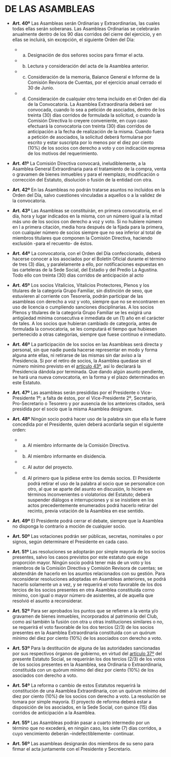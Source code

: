# DE LAS ASAMBLEAS

<div id="art40">
* **Art. 40º**
Las Asambleas serán Ordinarias y Extraordinarias, las cuales todas ellas serán soberanas. Las Asambleas Ordinarias se celebrarán anualmente dentro de los 90 días corridos del cierre del ejercicio, y en ellas se incluirá, sin excepción, el siguiente Orden del Día:
    + a) Designación de dos señores socios para firmar el acta.
    + b) Lectura y consideración del acta de la Asamblea anterior.
    + c) Consideración de la memoria, Balance General e Informe de la Comisión Revisora de Cuentas, por el ejercicio anual cerrado el 30 de Junio.
    + d) Consideración de cualquier otro tema incluido en el Orden del día de la Convocatoria. La Asamblea Extraordinaria deberá ser convocada, cuando lo sea a petición de asociados, dentro de los treinta (30) días corridos de formulada la solicitud, o cuando la Comisión Directiva lo creyere conveniente, en cuyo caso efectuará la convocatoria con treinta (30) días corridos de anticipación a la fecha de realización de la misma. Cuando fuera a petición de asociados, la solicitud deberá formularse por escrito y estar suscripta por lo menos por el diez por ciento (10%) de los socios con derecho a voto y con indicación expresa de los motivos del requerimiento.

* **Art. 41º**
La Comisión Directiva convocará, ineludiblemente, a la Asamblea General Extraordinaria para el tratamiento de la compra, venta o gravamen de bienes inmuebles y para el reemplazo, modificación o corrección del Estatuto, disolución o fusión de la entidad con otra.

* **Art. 42º**
En las Asambleas no podrán tratarse asuntos no incluidos en la Orden del Día, salvo cuestiones vinculadas a aquellos o a la validez de la convocatoria.

<div id="art43">
* **Art. 43º**
Las Asambleas se constituirán, en primera convocatoria, en el día, hora y lugar indicados en la misma, con un número igual a la mitad más uno de los socios con derecho a voz y voto. Si no hubiere número en l a primera citación, media hora después de la fijada para la primera, con cualquier número de socios siempre que no sea inferior al total de miembros titulares que componen la Comisión Directiva, haciendo exclusión -para el recuento- de éstos.

* **Art. 44º**
La convocatoria, con el Orden del Día confeccionado, deberá hacerse conocer a los asociados por el Boletín Oficial durante el término de tres (3) días, y paralelamente a ello, por notificaciones expuestas en las carteleras de la Sede Social, del Estadio y del Predio La Agustina. Todo ello con treinta (30) días corridos de anticipación al acto

* **Art. 45º**
Los socios Vitalicios, Vitalicios Protectores, Plenos y los titulares de la categoría Grupo Familiar, sin distinción de sexo, que estuvieren al corriente con Tesorería, podrán participar de las asambleas con derecho a voz y voto, siempre que no se encontraren en uso de licencia o cumpliendo sanciones disciplinarias. A los socios Plenos y titulares de la categoría Grupo Familiar se les exigirá una antigüedad mínima consecutiva e inmediata de un (1) año en el carácter de tales. A los socios que hubieran cambiado de categoría, antes de formulada la convocatoria, se les computará el tiempo que hubiesen pertenecido a otras categorías, siempre que fuese continuo e inmediato.

* **Art. 46º**
La participación de los socios en las Asambleas será directa y personal, sin que nadie pueda hacerse representar en modo y forma alguna ante ellas, ni retirarse de las mismas sin dar aviso a la Presidencia. Si por el retiro de socios, la Asamblea quedase sin el número mínimo previsto en el [artículo 43º](#art43), así lo declarará la Presidencia dándola por terminada. Que dando algún asunto pendiente, se hará una nueva convocatoria, en la forma y el plazo determinados en este Estatuto.

* **Art. 47º**
Las asambleas serán presididas por el Presidente o Vice-Presidente 1º; a falta de éstos, por el Vice-Presidente 2º, Secretario, Pro-Secretario o Tesorero y por ausencia de los anteriores citados, será presidida por el socio que la misma Asamblea designare.

* **Art. 48º**
Ningún socio podrá hacer uso de la palabra sin que ella le fuere concedida por el Presidente, quien deberá acordarla según el siguiente orden:
    + a) Al miembro informante de la Comisión Directiva.
    + b) Al miembro informante en disidencia.
    + c) Al autor del proyecto.
    + d) Al primero que la pidiese entre los demás socios. El Presidente podrá retirar el uso de la palabra al socio que se personalice con otro, al que se aparte del asunto en discusión, lo hiciere en términos inconvenientes o violatorios del Estatuto; deberá suspender diálogos e interrupciones y si se insistiere en los actos precedentemente enumerados podrá hacerlo retirar del recinto, previa votación de la Asamblea en ese sentido.

* **Art. 49º**
El Presidente podrá cerrar el debate, siempre que la Asamblea no disponga lo contrario a moción de cualquier socio.

* **Art. 50º**
Las votaciones podrán ser públicas, secretas, nominales o por signos, según determinare el Presidente en cada caso.

* **Art. 51º**
Las resoluciones se adoptarán por simple mayoría de los socios presentes, salvo los casos previstos por este estatuto que exige proporción mayor. Ningún socio podrá tener más de un voto y los miembros de la Comisión Directiva y Comisión Revisora de cuentas; se abstendrán de hacerlo en los asuntos relacionados con su gestión. Para reconsiderar resoluciones adoptadas en Asambleas anteriores, se podrá hacerlo solamente un a vez, y se requerirá el voto favorable de los dos tercios de los socios presentes en otra Asamblea constituida corno mínimo, con igual o mayor número de asistentes, al de aquella que resolvió el asunto a reconsiderar.

* **Art. 52º**
Para ser aprobados los puntos que se refieren a la venta y/o gravamen de bienes inmuebles, incorporados al patrimonio del Club, como así también la fusión con otra u otras instituciones similares o no, se requerirá el voto favorable de los dos tercios (2/3) de los socios presentes en la Asamblea Extraordinaria constituida con un quórum mínimo del diez por ciento (10%) de los asociados con derecho a voto.

* **Art. 53º**
Para la destitución de alguna de las autoridades sancionadas por sus respectivos órganos de gobierno, en virtud del [artículo 37º](#art37) del presente Estatuto Social, se requerirán los dos tercios (2/3) de los votos de los socios presentes en la Asamblea, sea Ordinaria o Extraordinaria, constituida con un quórum mínimo del diez por ciento (10%) de los asociados con derecho a voto.

* **Art. 54º**
La reforma o cambio de estos Estatutos requerirá la constitución de una Asamblea Extraordinaria, con un quórum mínimo del diez por ciento (10%) de los socios con derecho a voto. La resolución se tomara por simple mayoría. El proyecto de reforma deberá estar a disposición de los asociados, en la Sede Social, con quince (15) días corridos de anticipación a la Asamblea.

<div id="art55">
* **Art. 55º**
Las Asambleas podrán pasar a cuarto intermedio por un término que no excederá, en ningún caso, los siete (7) días corridos, a cuyo vencimiento deberán –indefectiblemente- continuar.

* **Art. 56º**
Las asambleas designarán dos miembros de su seno para firmar el acta juntamente con el Presidente y Secretario.
